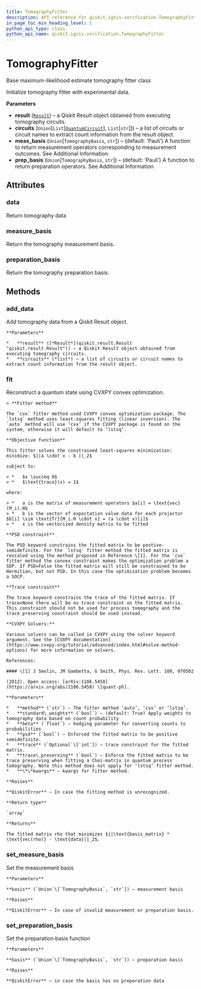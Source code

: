 ```yaml
---
title: TomographyFitter
description: API reference for qiskit.ignis.verification.TomographyFitter
in_page_toc_min_heading_level: 1
python_api_type: class
python_api_name: qiskit.ignis.verification.TomographyFitter
---
```


# TomographyFitter

<Class id="qiskit.ignis.verification.TomographyFitter" isDedicatedPage={true} github="https://github.com/qiskit-community/qiskit-ignis/tree/stable/0.3/qiskit/ignis/verification/tomography/fitters/base_fitter.py" signature="TomographyFitter(result, circuits, meas_basis='Pauli', prep_basis='Pauli')" modifiers="class">
  Base maximum-likelihood estimate tomography fitter class

  Initialize tomography fitter with experimental data.

  **Parameters**

  *   **result** ([`Result`](qiskit.result.Result "qiskit.result.result.Result")) – a Qiskit Result object obtained from executing tomography circuits.
  *   **circuits** (`Union`\[`List`\[[`QuantumCircuit`](qiskit.circuit.QuantumCircuit "qiskit.circuit.quantumcircuit.QuantumCircuit")], `List`\[`str`]]) – a list of circuits or circuit names to extract count information from the result object.
  *   **meas\_basis** (`Union`\[`TomographyBasis`, `str`]) – (default: ‘Pauli’) A function to return measurement operators corresponding to measurement outcomes. See Additional Information.
  *   **prep\_basis** (`Union`\[`TomographyBasis`, `str`]) – (default: ‘Pauli’) A function to return preparation operators. See Additional Information

  ## Attributes

  ### data

  <Attribute id="qiskit.ignis.verification.TomographyFitter.data">
    Return tomography data
  </Attribute>

  ### measure\_basis

  <Attribute id="qiskit.ignis.verification.TomographyFitter.measure_basis">
    Return the tomography measurement basis.
  </Attribute>

  ### preparation\_basis

  <Attribute id="qiskit.ignis.verification.TomographyFitter.preparation_basis">
    Return the tomography preparation basis.
  </Attribute>

  ## Methods

  ### add\_data

  <Function id="qiskit.ignis.verification.TomographyFitter.add_data" signature="TomographyFitter.add_data(result, circuits)">
    Add tomography data from a Qiskit Result object.

    **Parameters**

    *   **result** ([*Result*](qiskit.result.Result "qiskit.result.Result")) – a Qiskit Result object obtained from executing tomography circuits.
    *   **circuits** (*list*) – a list of circuits or circuit names to extract count information from the result object.
  </Function>

  ### fit

  <Function id="qiskit.ignis.verification.TomographyFitter.fit" signature="TomographyFitter.fit(method='auto', standard_weights=True, beta=0.5, psd=True, trace=None, trace_preserving=False, **kwargs)">
    Reconstruct a quantum state using CVXPY convex optimization.

    > **Fitter method**

    The `cvx` fitter method used CVXPY convex optimization package. The `lstsq` method uses least-squares fitting (linear inversion). The `auto` method will use ‘cvx’ if the CVXPY package is found on the system, otherwise it will default to ‘lstsq’.

    **Objective function**

    This fitter solves the constrained least-squares minimization: minimize: $||a \cdot x - b ||_2$

    subject to:

    > *   $x \succeq 0$
    > *   $\text{trace}(x) = 1$

    where:

    > *   a is the matrix of measurement operators $a[i] = \text{vec}(M_i).H$
    > *   b is the vector of expectation value data for each projector $b[i] \sim \text{Tr}[M_i.H \cdot x] = (a \cdot x)[i]$
    > *   x is the vectorized density matrix to be fitted

    **PSD constraint**

    The PSD keyword constrains the fitted matrix to be postive-semidefinite. For the `lstsq` fitter method the fitted matrix is rescaled using the method proposed in Reference \[1]. For the `cvx` fitter method the convex constraint makes the optimization problem a SDP. If PSD=False the fitted matrix will still be constrained to be Hermitian, but not PSD. In this case the optimization problem becomes a SOCP.

    **Trace constraint**

    The trace keyword constrains the trace of the fitted matrix. If trace=None there will be no trace constraint on the fitted matrix. This constraint should not be used for process tomography and the trace preserving constraint should be used instead.

    **CVXPY Solvers:**

    Various solvers can be called in CVXPY using the solver keyword argument. See the [CVXPY documentation](https://www.cvxpy.org/tutorial/advanced/index.html#solve-method-options) for more information on solvers.

    References:

    #### \[1] J Smolin, JM Gambetta, G Smith, Phys. Rev. Lett. 108, 070502

    (2012). Open access: [arXiv:1106.5458](https://arxiv.org/abs/1106.5458) \[quant-ph].

    **Parameters**

    *   **method** (`str`) – The fitter method ‘auto’, ‘cvx’ or ‘lstsq’.
    *   **standard\_weights** (`bool`) – (default: True) Apply weights to tomography data based on count probability
    *   **beta** (`float`) – hedging parameter for converting counts to probabilities
    *   **psd** (`bool`) – Enforced the fitted matrix to be positive semidefinite.
    *   **trace** (`Optional`\[`int`]) – trace constraint for the fitted matrix.
    *   **trace\_preserving** (`bool`) – Enforce the fitted matrix to be trace preserving when fitting a Choi-matrix in quantum process tomography. Note this method does not apply for ‘lstsq’ fitter method.
    *   **\*\*kwargs** – kwargs for fitter method.

    **Raises**

    **QiskitError** – In case the fitting method is unrecognized.

    **Return type**

    `array`

    **Returns**

    The fitted matrix rho that minimizes $||\text{basis_matrix} * \text{vec(rho)} - \text{data}||_2$.
  </Function>

  ### set\_measure\_basis

  <Function id="qiskit.ignis.verification.TomographyFitter.set_measure_basis" signature="TomographyFitter.set_measure_basis(basis)">
    Set the measurement basis

    **Parameters**

    **basis** (`Union`\[`TomographyBasis`, `str`]) – measurement basis

    **Raises**

    **QiskitError** – In case of invalid measurement or preparation basis.
  </Function>

  ### set\_preparation\_basis

  <Function id="qiskit.ignis.verification.TomographyFitter.set_preparation_basis" signature="TomographyFitter.set_preparation_basis(basis)">
    Set the preparation basis function

    **Parameters**

    **basis** (`Union`\[`TomographyBasis`, `str`]) – preparation basis

    **Raises**

    **QiskitError** – in case the basis has no preperation data
  </Function>
</Class>


